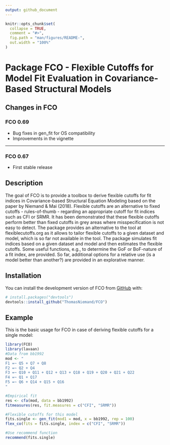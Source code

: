 ```yaml
---
output: github_document
---
```


<!-- README.md is generated from README.Rmd. Please edit that file -->

```r
knitr::opts_chunk$set(
  collapse = TRUE,
  comment = "#>",
  fig.path = "man/figures/README-",
  out.width = "100%"
)
```
# Package FCO - Flexible Cutoffs for Model Fit Evaluation in Covariance-Based Structural Models

## Changes in FCO
### FCO 0.69
- Bug fixes in gen_fit for OS compatibility
- Improvements in the vignette

---
### FCO 0.67
- First stable release

## Description
The goal of FCO is to provide a toolbox to derive flexible cutoffs for fit indices in Covariance-based Structural Equation Modeling based on the paper by Niemand & Mai (2018). Flexible cutoffs are an alternative to fixed cutoffs - rules-of-thumb - regarding an appropriate cutoff for fit indices such as CFI or SRMR. It has been demonstrated that these flexible cutoffs perform better than fixed cutoffs in grey areas where misspecification is not easy to detect. The package provides an alternative to the tool at flexiblecutoffs.org as it allows to tailor flexible cutoffs to a given dataset and model, which is so far not available in the tool. The package simulates fit indices based on a given dataset and model and then estimates the flexible cutoffs. Some useful functions, e.g., to determine the GoF or BoF-nature of a fit index, are provided. So far, additional options for a relative use (is a model better than another?) are provided in an explorative manner.

## Installation

You can install the development version of FCO from [GitHub](https://github.com/) with:

``` r
# install.packages("devtools")
devtools::install_github("ThomasNiemand/FCO")
```

## Example

This is the basic usage for FCO in case of deriving flexible cutoffs for a single model:

```r
library(FCO)
library(lavaan)
#Data from bb1992
mod <- "
F1 =~ Q5 + Q7 + Q8
F2 =~ Q2 + Q4
F3 =~ Q10 + Q11 + Q12 + Q13 + Q18 + Q19 + Q20 + Q21 + Q22
F4 =~ Q1 + Q17
F5 =~ Q6 + Q14 + Q15 + Q16
"

#Empirical fit
res <- cfa(mod, data = bb1992)
fitmeasures(res, fit.measures = c("CFI", "SRMR"))

#Flexible cutoffs for this model
fits.single <- gen_fit(mod1 = mod, x = bb1992, rep = 100)
flex_co(fits = fits.single, index = c("CFI", "SRMR"))

#Use recommend function
recommend(fits.single)
```
